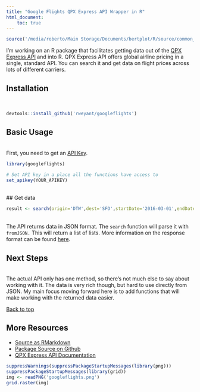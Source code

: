 ```yaml
---
title: "Google Flights QPX Express API Wrapper in R"
html_document:
    toc: true
---
```


```r
source('/media/roberto/Main Storage/Documents/bertplot/R/source/common_rmd_options.R')
```

I'm working on an R package that facilitates getting data out of the [QPX Express API](https://developers.google.com/qpx-express/) and into R.  QPX Express API offers global airline pricing in a single, standard API.  You can search it and get data on flight prices across lots of different carriers.

## Installation
<br>
```r
devtools::install_github('rweyant/googleflights')
```

## Basic Usage
<br>
First, you need to get an [API Key](https://developers.google.com/qpx-express/).
```r
library(googleflights)

# Set API key in a place all the functions have access to
set_apikey(YOUR_APIKEY)
```
<br>
## Get data
<br>
```r
result <- search(origin='DTW',dest='SFO',startDate='2016-03-01',endDate='2016-03-08')
```
<br>
The API returns data in JSON format.  The `search` function will parse it with `fromJSON.` This will return a list of lists.  More information on the response format can be found [here](https://developers.google.com/qpx-express/v1/trips/search#response).

## Next Steps
<br>
The actual API only has one method, so there's not much else to say about working with it.  The data is very rich though, but hard to use directly from JSON.  My main focus moving forward here is to add functions that will make working with the returned data easier.

<a href="#top">Back to top</a>

## More Resources
- [Source as RMarkdown](https://github.com/rweyant/bertplot/)
- [Package Source on Github](https://github.com/rweyant/googleflights)
- [QPX Express API Documentation](https://developers.google.com/qpx-express/v1/)


```r
suppressWarnings(suppressPackageStartupMessages(library(png)))
suppressPackageStartupMessages(library(grid))
img <- readPNG('googleflights.png')
grid.raster(img)
```
